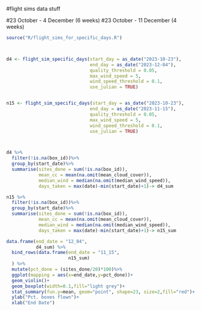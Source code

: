 #flight sims data stuff

#23 October - 4 December (6 weeks)
#23 October - 11 December (4 weeks)

```r
source("R/flight_sims_for_specific_days.R")



d4 <- flight_sim_specific_days(start_day = as_date("2023-10-23"),
                               end_day = as_date("2023-12-04"),
                               quality_threshold = 0.05, 
                               max_wind_speed = 5,
                               wind_speed_threshold = 0.1,
                               use_julian = TRUE)


n15 <- flight_sim_specific_days(start_day = as_date("2023-10-23"),
                               end_day = as_date("2023-11-15"),
                               quality_threshold = 0.05, 
                               max_wind_speed = 5,
                               wind_speed_threshold = 0.1,
                               use_julian = TRUE)



d4 %>%
  filter(!is.na(box_id))%>%
  group_by(start_date)%>%
  summarise(sites_done = sum(!is.na(box_id)),
            mean_cc = mean(na.omit(mean_cloud_cover)),
            median_wind = median(na.omit(median_wind_speed)),
            days_taken = max(date)-min(start_date)+1)-> d4_sum

n15 %>%
  filter(!is.na(box_id))%>%
  group_by(start_date)%>%
  summarise(sites_done = sum(!is.na(box_id)),
            mean_cc = mean(na.omit(mean_cloud_cover)),
            median_wind = median(na.omit(median_wind_speed)),
            days_taken = max(date)-min(start_date)+1)-> n15_sum

```

```r

data.frame(end_date = "12_04",
           d4_sum) %>%
  bind_rows(data.frame(end_date = "11_15",
                       n15_sum)
  ) %>%
  mutate(pct_done = (sites_done/20)*100)%>%
  ggplot(mapping = aes(x=end_date,y=pct_done))+
  geom_violin()+
  geom_boxplot(width=0.1,fill="light grey")+
  stat_summary(fun.y=mean, geom="point", shape=23, size=2,fill="red")+
  ylab("Pct. boxes flown")+
  xlab("End Date")
  
```

```r






```



